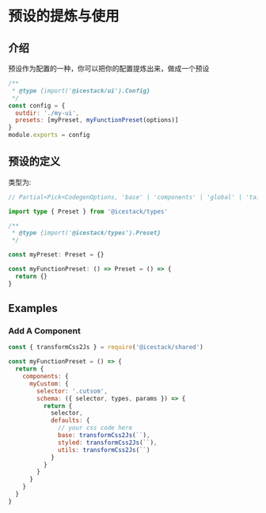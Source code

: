 # 预设的提炼与使用

## 介绍

预设作为配置的一种，你可以把你的配置提炼出来，做成一个预设

```js filename="icestack.config.js"
/**
 * @type {import('@icestack/ui').Config}
 */
const config = {
  outdir: './my-ui',
  presets: [myPreset, myFunctionPreset(options)]
}
module.exports = config
```

## 预设的定义

类型为:

```ts
// Partial<Pick<CodegenOptions, 'base' | 'components' | 'global' | 'tailwindcssConfig'>>

import type { Preset } from '@icestack/types'

/**
 * @type {import('@icestack/types').Preset}
 */

const myPreset: Preset = {}

const myFunctionPreset: () => Preset = () => {
  return {}
}
```

## Examples

### Add A Component

```js
const { transformCss2Js } = require('@icestack/shared')

const myFunctionPreset = () => {
  return {
    components: {
      myCustom: {
        selector: '.cutsom',
        schema: ({ selector, types, params }) => {
          return {
            selector,
            defaults: {
              // your css code here
              base: transformCss2Js(``),
              styled: transformCss2Js(``),
              utils: transformCss2Js(``)
            }
          }
        }
      }
    }
  }
}
```
